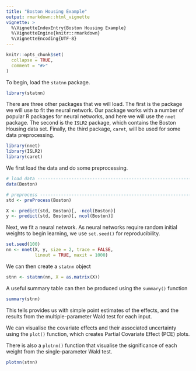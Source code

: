 ```yaml
---
title: "Boston Housing Example"
output: rmarkdown::html_vignette
vignette: >
  %\VignetteIndexEntry{Boston Housing Example}
  %\VignetteEngine{knitr::rmarkdown}
  %\VignetteEncoding{UTF-8}
---
```


```r
knitr::opts_chunk$set(
  collapse = TRUE,
  comment = "#>"
)
```

To begin, load the `statnn` package.

```r
library(statnn)
```

There are three other packages that we will load.
The first is the package we will use to fit the neural network.
Our package works with a number of popular R packages for neural networks, and
here we will use the `nnet` package.
The second is the `ISLR2` package, which contains the Boston Housing data set.
Finally, the third package, `caret`, will be used for some data 
preprocessing.

```r
library(nnet)
library(ISLR2)
library(caret)
```

We first load the data and do some preprocessing.

```r
# load data ---------------------------------------------------------------
data(Boston)

# preprocess --------------------------------------------------------------
std <- preProcess(Boston)

X <- predict(std, Boston)[, -ncol(Boston)]
y <- predict(std, Boston)[, ncol(Boston)]
```

Next, we fit a neural network.
As neural networks require random initial weights to begin learning, we use
`set.seed()` for reproducibility.

```r
set.seed(100)
nn <- nnet(X, y, size = 2, trace = FALSE,
           linout = TRUE, maxit = 1000)
```

We can then create a `statnn` object

```r
stnn <- statnn(nn, X = as.matrix(X))
```

A useful summary table can then be produced using the `summary()` function

```r
summary(stnn)
```

This tells provides us with simple point estimates of the effects, and
the results from the multiple-parameter Wald test for each input.

We can visualise the covariate effects and their associated uncertainty using
the `plot()` function, which creates Partial Covariate Effect (PCE) plots.

<!-- ```{r, cache = TRUE} -->
<!-- plot(stnn, conf_int = TRUE) -->
<!-- ``` -->

There is also a `plotnn()` function that visualise the significance of each weight
from the single-parameter Wald test.
```r
plotnn(stnn)
```

